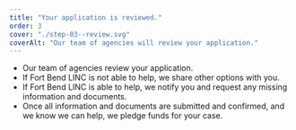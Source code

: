```yaml
---
title: "Your application is reviewed."
order: 3
cover: "./step-03--review.svg"
coverAlt: "Our team of agencies will review your application."
---
```


* Our team of agencies review your application.
* If Fort Bend LINC is not able to help, we share other options with you.
* If Fort Bend LINC is able to help, we notify you and request any missing information and documents.
* Once all information and documents are submitted and confirmed, and we know we can help, we pledge funds for your case.